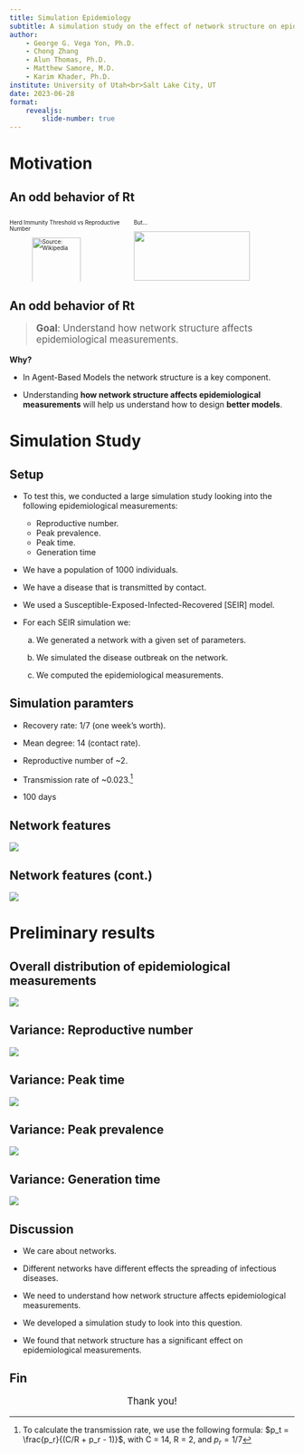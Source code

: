 ```yaml
---
title: Simulation Epidemiology
subtitle: A simulation study on the effect of network structure on epidemiological measurements
author: 
    - George G. Vega Yon, Ph.D.
    - Chong Zhang
    - Alun Thomas, Ph.D.
    - Matthew Samore, M.D.
    - Karim Khader, Ph.D.
institute: University of Utah<br>Salt Lake City, UT
date: 2023-06-28
format:
    revealjs:
        slide-number: true
---
```


# Motivation

## An odd behavior of Rt

::: {.columns}
::: {.column .fragment .fade-up width="45%" style="font-size:70%"}

Herd Immunity Threshold vs Reproductive Number

![Source: [Wikipedia](https://commons.wikimedia.org/wiki/File:Herd_immunity_threshold_vs_r0.svg)](https://upload.wikimedia.org/wikipedia/commons/0/0f/Herd_immunity_threshold_vs_r0.svg){width=85%}

- Rt > 1: Epidemic grows.
- Rt < 1: Epidemic shrinks.
:::

::: {.column .fragment .fade-up width="45%" style="font-size:70%"}

But...

![](data/small-world-example.png){width=85%}

Reproduction Number in an **SIR + small world network is on average <1**!

::: 
:::

## An odd behavior of Rt

::: {style="font-size:120%"}
> **Goal**: Understand how network structure affects epidemiological measurements.
:::

::: {.fragment .fade-up}
**Why?**
:::

::: {.fragment .fade-up}
- In Agent-Based Models the network structure is a key component.
:::

::: {.fragment .fade-up}
- Understanding **how network structure affects epidemiological measurements** will help us understand how to design **better models**.
:::


# Simulation Study

## Setup

<!-- Diagram with setup: ergm -> all other graphs -->

- To test this, we conducted a large simulation study looking into the following epidemiological measurements:

    - Reproductive number.
    - Peak prevalence.
    - Peak time.
    - Generation time


- We have a population of 1000 individuals.

- We have a disease that is transmitted by contact.

- We used a Susceptible-Exposed-Infected-Recovered [SEIR] model.

- For each SEIR simulation we:

    a. We generated a network with a given set of parameters.

    b. We simulated the disease outbreak on the network.

    c. We computed the epidemiological measurements.

## Simulation paramters

- Recovery rate: $1/7$ (one week's worth).

- Mean degree: 14 (contact rate).

- Reproductive number of ~2.

- Transmission rate of ~0.023.[^tratecomputation]

- 100 days

<!-- $RepNum = C_{rate} \times p_t\sum_{k = 0}(1 - p_r)(1 - p_t) = \frac{C_rate}{1 - (1 - p_r)(1 - p_t)}p_t$

RepNum = 2 and $p_r = 1/7$

Therefore, -->

[^tratecomputation]: To calculate the transmission rate, we use the following formula: $p_t = \frac{p_r}{(C/R + p_r - 1)}$, with C = 14, R = 2, and $p_r = 1/7$

## Network features

![](data/figures/03-report-ergm-vars.png)

## Network features (cont.)

![](data/figures/03-report-igraph-vars.png)

# Preliminary results

## Overall distribution of epidemiological measurements

![](data/figures/03-report-pairwise.png)

## Variance: Reproductive number

![](data/figures/05-variance-rt.png)

## Variance: Peak time

![](data/figures/05-variance-peak-time.png)

## Variance: Peak prevalence

![](data/figures/05-variance-peak-preval.png)

## Variance: Generation time

![](data/figures/05-variance-gentime.png)



## Discussion

- We care about networks.

- Different networks have different effects the spreading of infectious diseases.

- We need to understand how network structure affects epidemiological measurements.

- We developed a simulation study to look into this question.

- We found that network structure has a significant effect on epidemiological measurements.


## Fin

::: {style="font-size: 120%; text-align: center;"}
Thank you!
:::
